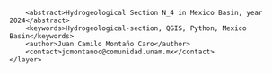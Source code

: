 <?xml version="1.0" encoding="UTF-8"?>
<qgis>
    <layer>
        <title>N_4</title>
        <abstract>Hydrogeological Section N_4 in Mexico Basin, year 2024</abstract>
        <keywords>Hydrogeological-section, QGIS, Python, Mexico Basin</keywords>
        <author>Juan Camilo Montaño Caro</author>
        <contact>jcmontanoc@comunidad.unam.mx</contact>
    </layer>
</qgis>
